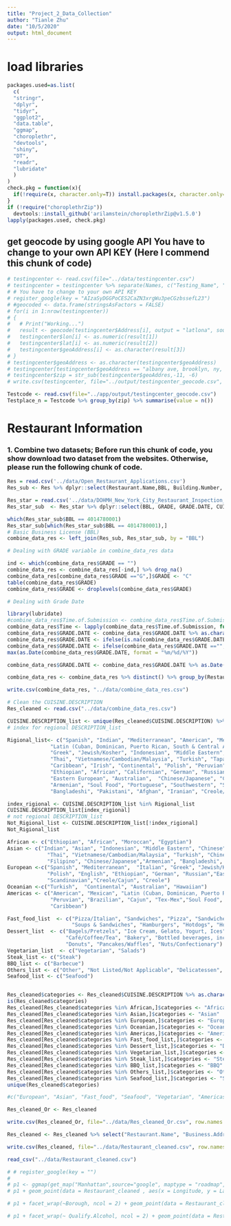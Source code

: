 ```yaml
---
title: "Project_2_Data_Collection"
author: "Tianle Zhu"
date: "10/5/2020"
output: html_document
---
```



# load libraries
```r
packages.used=as.list(
  c(
  "stringr",
  "dplyr",
  "tidyr",
  "ggplot2",
  "data.table",
  "ggmap",
  "choroplethr", 
  "devtools",
  "shiny",
  "DT",
  "readr", 
  "lubridate"
  )
)
check.pkg = function(x){
  if(!require(x, character.only=T)) install.packages(x, character.only=T, dependence=T)
}
if (!require("choroplethrZip")) 
  devtools::install_github('arilamstein/choroplethrZip@v1.5.0')
lapply(packages.used, check.pkg)
```

## get geocode by using google API You have to change to your own API KEY (Here I commend this chunk of code)
```r
# testingcenter <- read.csv(file="../data/testingcenter.csv")
# testingcenter = testingcenter %>% separate(Names, c("Testing_Name", "Address"),sep = ":")
# # You have to change to your own API KEY
# register_google(key = "AIzaSyDGGPoCES2CaZN3xrgWu3peCGzbssefL23") 
# #geocoded <- data.frame(stringsAsFactors = FALSE)
# for(i in 1:nrow(testingcenter))
# {
#   # Print("Working...")
#   result <- geocode(testingcenter$Address[i], output = "latlona", source = "google")
#   testingcenter$lon[i] <- as.numeric(result[1])
#   testingcenter$lat[i] <- as.numeric(result[2])
#   testingcenter$geoAddress[i] <- as.character(result[3])
# }
# testingcenter$geoAddress <- as.character(testingcenter$geoAddress)
# testingcenter[testingcenter$geoAddress == "albany ave, brooklyn, ny, usa", ]$geoAddress <- "albany ave, brooklyn, ny, 11210, usa"
# testingcenter$zip = str_sub(testingcenter$geoAddres,-11, -6)
# write.csv(testingcenter, file="../output/testingcenter_geocode.csv", row.names = FALSE)
```

```r
Testcode <- read.csv(file="../app/output/testingcenter_geocode.csv")
Testplace_n = Testcode %>% group_by(zip) %>% summarise(value = n())
```

# Restaurant Information

### 1. Combine two datasets; Before run this chunk of code, you show download two dataset from the websites. Otherwise, please run the following chunk of code. 
```r
Res = read.csv('../data/Open_Restaurant_Applications.csv')
Res_sub <- Res %>% dplyr::select(Restaurant.Name,BBL, Building.Number, Street, Borough, Postcode, Latitude, Longitude, Business.Address, Approved.for.Sidewalk.Seating, Approved.for.Roadway.Seating, Qualify.Alcohol, Time.of.Submission) %>% drop_na()

Res_star = read.csv('../data/DOHMH_New_York_City_Restaurant_Inspection_Results.csv')
Res_star_sub  <- Res_star %>% dplyr::select(BBL, GRADE, GRADE.DATE, CUISINE.DESCRIPTION)

which(Res_star_sub$BBL == 4014780001)
Res_star_sub[which(Res_star_sub$BBL == 4014780001),]
# Basic Business License (BBL)
combine_data_res <- left_join(Res_sub, Res_star_sub, by = "BBL")

# Dealing with GRADE variable in combine_data_res data

ind <- which(combine_data_res$GRADE == "")
combine_data_res <- combine_data_res[-ind,] %>% drop_na()
combine_data_res[combine_data_res$GRADE =="G",]$GRADE <- "C"
table(combine_data_res$GRADE)
combine_data_res$GRADE <- droplevels(combine_data_res$GRADE)

# Dealing with Grade Date

library(lubridate)
#combine_data_res$Time.of.Submission <- combine_data_res$Time.of.Submission %>% as.character()
combine_data_res$Time <- lapply(combine_data_res$Time.of.Submission, function(x){unlist(strsplit(as.character(x), " "))[1]}) %>% unlist() 
combine_data_res$GRADE.DATE <- combine_data_res$GRADE.DATE %>% as.character()
combine_data_res$GRADE.DATE <- ifelse(is.na(combine_data_res$GRADE.DATE), combine_data_res$Time, combine_data_res$GRADE.DATE)
combine_data_res$GRADE.DATE <- ifelse(combine_data_res$GRADE.DATE =="", combine_data_res$Time, combine_data_res$GRADE.DATE)
max(as.Date(combine_data_res$GRADE.DATE, format = "%m/%d/%Y"))

combine_data_res$GRADE.DATE <- combine_data_res$GRADE.DATE %>% as.Date(combine_data_res$GRADE.DATE, format = "%m/%d/%Y")

combine_data_res <- combine_data_res %>% distinct() %>% group_by(Restaurant.Name) %>% filter(GRADE.DATE == max(GRADE.DATE)) 

write.csv(combine_data_res, "../data/combine_data_res.csv")
```

```r
# Clean the CUISINE.DESCRIPTION 
Res_cleaned <- read.csv("../data/combine_data_res.csv")

CUISINE.DESCRIPTION_list <- unique(Res_cleaned$CUISINE.DESCRIPTION) %>% as.character()
# index for regional DESCRIPTION_list

Rigional_list<- c("Spanish", "Indian", "Mediterranean", "American", "Mexican", "Italian", "Asian", 
              "Latin (Cuban, Dominican, Puerto Rican, South & Central American)", 
              "Greek", "Jewish/Kosher", "Indonesian", "Middle Eastern", "Chinese", "French", "Japanese", 
              "Thai", "Vietnamese/Cambodian/Malaysia", "Turkish", "Tapas", "Chinese/Cuban", "Korean", 
              "Caribbean", "Irish", "Continental", "Polish", "Peruvian", "Filipino", "English", 
              "Ethiopian", "African", "Californian", "German", "Russian", "Moroccan", "Brazilian",
              "Eastern European", "Australian",  "Chinese/Japanese", "Cajun", "Tex-Mex", "Hawaiian", 
              "Armenian", "Soul Food", "Portuguese", "Southwestern", "Scandinavian", "Egyptian", 
              "Bangladeshi", "Pakistani", "Afghan", "Iranian", "Creole/Cajun", "Creole")

index_rigional <- CUISINE.DESCRIPTION_list %in% Rigional_list 
CUISINE.DESCRIPTION_list[index_rigional]
# not regional DESCRIPTION_list
Not_Rigional_list <- CUISINE.DESCRIPTION_list[!index_rigional]
Not_Rigional_list 

African <- c("Ethiopian", "African", "Moroccan", "Egyptian")
Asian <- c("Indian", "Asian", "Indonesian", "Middle Eastern", "Chinese", "Japanese", 
             "Thai", "Vietnamese/Cambodian/Malaysia", "Turkish", "Chinese/Cuban", "Korean", 
             "Filipino", "Chinese/Japanese","Armenian", "Bangladeshi", "Pakistani", "Afghan", "Iranian")
European <-c("Spanish", "Mediterranean",  "Italian", "Greek", "Jewish/Kosher", "French", "Tapas", "Irish",
             "Polish", "English", "Ethiopian", "German", "Russian","Eastern European", "Portuguese",
             "Scandinavian","Creole/Cajun", "Creole")
Oceanian <-c("Turkish",  "Continental", "Australian", "Hawaiian")
Americas <- c("American", "Mexican", "Latin (Cuban, Dominican, Puerto Rican, South & Central American)",
              "Peruvian", "Brazilian", "Cajun", "Tex-Mex","Soul Food", "Southwestern", "Californian",
              "Caribbean")

Fast_food_list  <- c("Pizza/Italian", "Sandwiches", "Pizza", "Sandwiches/Salads/Mixed Buffet", 
                     "Soups & Sandwiches", "Hamburgers", "Hotdogs", "Hotdogs/Pretzels")
Dessert_list  <- c("Bagels/Pretzels", "Ice Cream, Gelato, Yogurt, Ices", "Juice, Smoothies, Fruit Salads",
                   "Café/Coffee/Tea", "Bakery", "Bottled beverages, including water, sodas, juices, etc.",
                   "Donuts", "Pancakes/Waffles", "Nuts/Confectionary")
Vegetarian_list  <- c("Vegetarian", "Salads")
Steak_list <- c("Steak")
BBQ_list <- c("Barbecue")
Others_list <- c("Other", "Not Listed/Not Applicable", "Delicatessen", "Chicken", "Soups")
Seafood_list <- c("Seafood")


Res_cleaned$categories <- Res_cleaned$CUISINE.DESCRIPTION %>% as.character()
is(Res_cleaned$categories)
Res_cleaned[Res_cleaned$categories %in% African,]$categories <- "African"
Res_cleaned[Res_cleaned$categories %in% Asian,]$categories <- "Asian"
Res_cleaned[Res_cleaned$categories %in% European,]$categories <- "European"
Res_cleaned[Res_cleaned$categories %in% Oceanian,]$categories <- "Oceanian"
Res_cleaned[Res_cleaned$categories %in% Americas,]$categories <- "Americas"
Res_cleaned[Res_cleaned$categories %in% Fast_food_list,]$categories <- "Fast_food"
Res_cleaned[Res_cleaned$categories %in% Dessert_list,]$categories <- "Dessert"
Res_cleaned[Res_cleaned$categories %in% Vegetarian_list,]$categories <- "Vegetarian"
Res_cleaned[Res_cleaned$categories %in% Steak_list,]$categories <- "Steak"
Res_cleaned[Res_cleaned$categories %in% BBQ_list,]$categories <- "BBQ"
Res_cleaned[Res_cleaned$categories %in% Others_list,]$categories <- "Others"
Res_cleaned[Res_cleaned$categories %in% Seafood_list,]$categories <- "Seafood"
unique(Res_cleaned$categories)

#c("European", "Asian", "Fast_food", "Seafood", "Vegetarian", "Americas", "Dessert", "Others", "BBQ", "Oceanian", "Steak", "African")

Res_cleaned_Or <- Res_cleaned

write.csv(Res_cleaned_Or, file="../data/Res_cleaned_Or.csv", row.names = FALSE)

Res_cleaned <- Res_cleaned %>% select("Restaurant.Name", "Business.Address","GRADE", "Postcode", "Latitude", "Longitude", "CUISINE.DESCRIPTION", "categories")

write.csv(Res_cleaned, file="../data/Restaurant_cleaned.csv", row.names = FALSE)

read_csv("../data/Restaurant_cleaned.csv")
```

```r
# # register_google(key = "") 
# 
# p1 <- ggmap(get_map("Manhattan",source="google", maptype = "roadmap", zoom=12, color = "bw"))
# p1 + geom_point(data = Restaurant_cleaned , aes(x = Longitude, y = Latitude, color = GRADE, shape = GRADE), alpha = 0.2, size = 2) 
```

```r
# p1 + facet_wrap(~Borough, ncol = 2) + geom_point(data = Restaurant_cleaned, aes(x = Longitude, y = Latitude, color = GRADE, shape = GRADE), alpha = 0.2, size = 2) 
```

```r
# p1 + facet_wrap(~ Qualify.Alcohol, ncol = 2) + geom_point(data = Restaurant_cleaned, aes(x = Longitude, y = Latitude, color = GRADE, shape = GRADE), alpha = 0.2, size = 2) 
```



